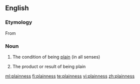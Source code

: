 ==English==

===Etymology===
From {{suffix|plain|ness}}

===Noun===
{{en-noun|-|es}}

# {{uncountable}} The condition of being [[plain]] (in all senses)
# {{countable}} The product or result of being plain

[[ml:plainness]]
[[fi:plainness]]
[[te:plainness]]
[[vi:plainness]]
[[zh:plainness]]